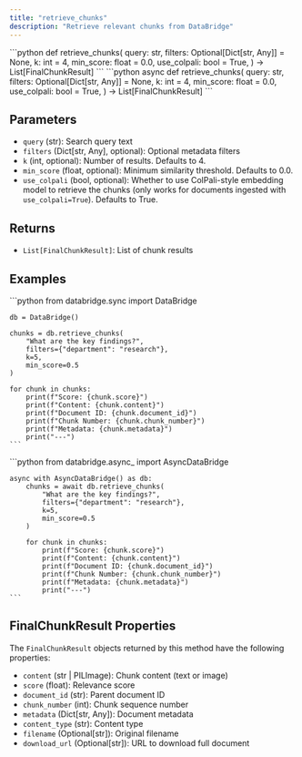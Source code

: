 ```yaml
---
title: "retrieve_chunks"
description: "Retrieve relevant chunks from DataBridge"
---
```


<Tabs>
  <Tab title="Sync">
    ```python
    def retrieve_chunks(
        query: str,
        filters: Optional[Dict[str, Any]] = None,
        k: int = 4,
        min_score: float = 0.0,
        use_colpali: bool = True,
    ) -> List[FinalChunkResult]
    ```
  </Tab>
  <Tab title="Async">
    ```python
    async def retrieve_chunks(
        query: str,
        filters: Optional[Dict[str, Any]] = None,
        k: int = 4,
        min_score: float = 0.0,
        use_colpali: bool = True,
    ) -> List[FinalChunkResult]
    ```
  </Tab>
</Tabs>

## Parameters

- `query` (str): Search query text
- `filters` (Dict[str, Any], optional): Optional metadata filters
- `k` (int, optional): Number of results. Defaults to 4.
- `min_score` (float, optional): Minimum similarity threshold. Defaults to 0.0.
- `use_colpali` (bool, optional): Whether to use ColPali-style embedding model to retrieve the chunks (only works for documents ingested with `use_colpali=True`). Defaults to True.

## Returns

- `List[FinalChunkResult]`: List of chunk results

## Examples

<Tabs>
  <Tab title="Sync">
    ```python
    from databridge.sync import DataBridge
    
    db = DataBridge()
    
    chunks = db.retrieve_chunks(
        "What are the key findings?",
        filters={"department": "research"},
        k=5,
        min_score=0.5
    )
    
    for chunk in chunks:
        print(f"Score: {chunk.score}")
        print(f"Content: {chunk.content}")
        print(f"Document ID: {chunk.document_id}")
        print(f"Chunk Number: {chunk.chunk_number}")
        print(f"Metadata: {chunk.metadata}")
        print("---")
    ```
  </Tab>
  <Tab title="Async">
    ```python
    from databridge.async_ import AsyncDataBridge
    
    async with AsyncDataBridge() as db:
        chunks = await db.retrieve_chunks(
            "What are the key findings?",
            filters={"department": "research"},
            k=5,
            min_score=0.5
        )
        
        for chunk in chunks:
            print(f"Score: {chunk.score}")
            print(f"Content: {chunk.content}")
            print(f"Document ID: {chunk.document_id}")
            print(f"Chunk Number: {chunk.chunk_number}")
            print(f"Metadata: {chunk.metadata}")
            print("---")
    ```
  </Tab>
</Tabs>

## FinalChunkResult Properties

The `FinalChunkResult` objects returned by this method have the following properties:

- `content` (str | PILImage): Chunk content (text or image)
- `score` (float): Relevance score
- `document_id` (str): Parent document ID
- `chunk_number` (int): Chunk sequence number
- `metadata` (Dict[str, Any]): Document metadata
- `content_type` (str): Content type
- `filename` (Optional[str]): Original filename
- `download_url` (Optional[str]): URL to download full document 